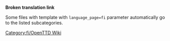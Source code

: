 '''Broken translation link'''{{en/-}}
{{en/Bilingual box| Fi
| ---.
| ''This page provides an index for a wide range of '''files (images) in Finnish''' in OpenTTD Wiki.''}}

Some files with {{s|Other languages files}} template with <code>language_page=fi</code> parameter automatically go to the listed subcategories.

[[Category:fi/OpenTTD Wiki]]